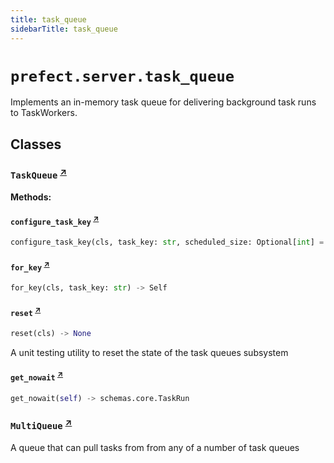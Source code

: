 ```yaml
---
title: task_queue
sidebarTitle: task_queue
---
```


# `prefect.server.task_queue`



Implements an in-memory task queue for delivering background task runs to TaskWorkers.


## Classes

### `TaskQueue` <sup><a href="https://github.com/prefecthq/prefect/blob/main/src/prefect/server/task_queue.py#L17" target="_blank">↗</a></sup>

**Methods:**

#### `configure_task_key` <sup><a href="https://github.com/prefecthq/prefect/blob/main/src/prefect/server/task_queue.py#L36" target="_blank">↗</a></sup>

```python
configure_task_key(cls, task_key: str, scheduled_size: Optional[int] = None, retry_size: Optional[int] = None) -> None
```

#### `for_key` <sup><a href="https://github.com/prefecthq/prefect/blob/main/src/prefect/server/task_queue.py#L47" target="_blank">↗</a></sup>

```python
for_key(cls, task_key: str) -> Self
```

#### `reset` <sup><a href="https://github.com/prefecthq/prefect/blob/main/src/prefect/server/task_queue.py#L56" target="_blank">↗</a></sup>

```python
reset(cls) -> None
```

A unit testing utility to reset the state of the task queues subsystem


#### `get_nowait` <sup><a href="https://github.com/prefecthq/prefect/blob/main/src/prefect/server/task_queue.py#L73" target="_blank">↗</a></sup>

```python
get_nowait(self) -> schemas.core.TaskRun
```

### `MultiQueue` <sup><a href="https://github.com/prefecthq/prefect/blob/main/src/prefect/server/task_queue.py#L87" target="_blank">↗</a></sup>


A queue that can pull tasks from from any of a number of task queues

